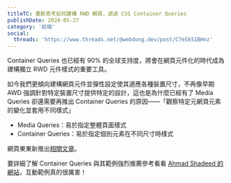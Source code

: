 ```yaml
---
titleTC: 重新思考如何建構 RWD 網頁，透過 CSS Container Queries
publishDate: 2024-05-27
category: '前端'
social:
  threads: 'https://www.threads.net/@webdong.dev/post/C7eSkS1BHnz'
---
```


Container Queries 也已經有 90% 的全球支持度，將會在網頁元件化的時代成為建構獨立 RWD 元件樣式的重要工具。

如今我們更傾向建構網頁元件並彈性設定使其適應各種裝置尺寸，不再像早期 AWD 強調針對特定裝置尺寸提供特定的設計，這也是為什麼已經有了 Media Queries 卻還需要再推出 Container Queries 的原因——「觀察特定元網頁元素的變化並套用不同樣式」

- Media Queries：易於指定整體頁面樣式
- Container Queries：易於指定個別元素在不同尺寸時樣式

網頁東東新推出[相關文章](https://www.webdong.dev/post/container-queries/)。

要詳細了解 Container Queries 與其範例強烈推薦參考看看 [Ahmad Shadeed 的網站](https://ishadeed.com/article/css-container-query-guide/#introduction)，互動範例真的很厲害！
